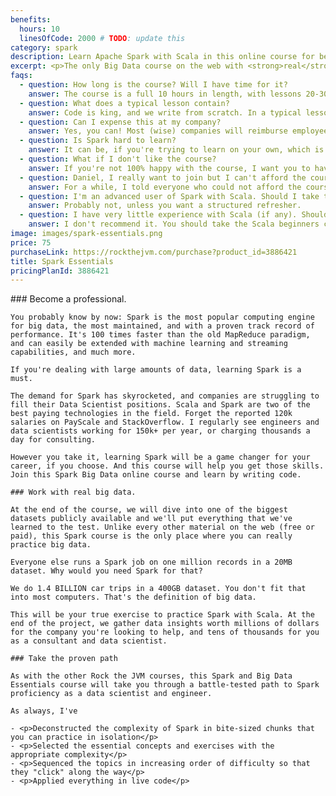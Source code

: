 ```yaml
---
benefits:
  hours: 10
  linesOfCode: 2000 # TODO: update this
category: spark
description: Learn Apache Spark with Scala in this online course for beginners. This is the only Big Data online course on the web with ACTUAL big data.
excerpt: <p>The only Big Data course on the web with <strong>real</strong> big data. Learn the most popular big data toolkit while crunching billions of records, live, in record time.</p>
faqs:
  - question: How long is the course? Will I have time for it?
    answer: The course is a full 10 hours in length, with lessons 20-30 minutes each. For a complex topic as Spark, I don't believe in 5-minute lectures as I don't believe in fill-in-the-blanks quizzes. For best effectiveness, I recommend chunks of 1 hour of learning at a time.
  - question: What does a typical lesson contain?
    answer: Code is king, and we write from scratch. In a typical lesson I'll explain some concepts in short, then I'll dive right into the code. We'll write it together, and at every topic I will give you exercises. You'll usually pause the video to try them yourself, after which I will also solve them on camera.
  - question: Can I expense this at my company?
    answer: Yes, you can! Most (wise) companies will reimburse employees taking courses like this.
  - question: Is Spark hard to learn?
    answer: It can be, if you're trying to learn on your own, which is why I've created this dedicated Spark course. The course was designed to give you a challenge so you're not bored, but not so much that you flip the table in anger. In case you struggle, we have a community willing to help, and I'm responsive for questions!
  - question: What if I don't like the course?
    answer: If you're not 100% happy with the course, I want you to have your money back. It's a risk-free investment.
  - question: Daniel, I really want to join but I can't afford the course.
    answer: For a while, I told everyone who could not afford the course to email me and I gave them discounts. But then I looked at the stats. Almost all the people who actually took the time and completed the course had paid for it in full. So I'm not offering discounts anymore. This is an investment in yourself, which will pay off 100x if you commit.
  - question: I'm an advanced user of Spark with Scala. Should I take this course?
    answer: Probably not, unless you want a structured refresher.
  - question: I have very little experience with Scala (if any). Should I take this course?
    answer: I don't recommend it. You should take the Scala beginners course (at least) first, before you learn Spark.
image: images/spark-essentials.png
price: 75
purchaseLink: https://rockthejvm.com/purchase?product_id=3886421
title: Spark Essentials
pricingPlanId: 3886421
---
```



<CourseLayout>
  <Fragment slot="goal">
    ### Become a professional.

    You probably know by now: Spark is the most popular computing engine for big data, the most maintained, and with a proven track record of performance. It's 100 times faster than the old MapReduce paradigm, and can easily be extended with machine learning and streaming capabilities, and much more.

    If you're dealing with large amounts of data, learning Spark is a must.

    The demand for Spark has skyrocketed, and companies are struggling to fill their Data Scientist positions. Scala and Spark are two of the best paying technologies in the field. Forget the reported 120k salaries on PayScale and StackOverflow. I regularly see engineers and data scientists working for 150k+ per year, or charging thousands a day for consulting.

    However you take it, learning Spark will be a game changer for your career, if you choose. And this course will help you get those skills. Join this Spark Big Data online course and learn by writing code.

    ### Work with real big data.

    At the end of the course, we will dive into one of the biggest datasets publicly available and we'll put everything that we've learned to the test. Unlike every other material on the web (free or paid), this Spark course is the only place where you can really practice big data.

    Everyone else runs a Spark job on one million records in a 20MB dataset. Why would you need Spark for that?

    We do 1.4 BILLION car trips in a 400GB dataset. You don't fit that into most computers. That's the definition of big data.

    This will be your true exercise to practice Spark with Scala. At the end of the project, we gather data insights worth millions of dollars for the company you're looking to help, and tens of thousands for you as a consultant and data scientist.

    ### Take the proven path

    As with the other Rock the JVM courses, this Spark and Big Data Essentials course will take you through a battle-tested path to Spark proficiency as a data scientist and engineer.

    As always, I've

    - <p>Deconstructed the complexity of Spark in bite-sized chunks that you can practice in isolation</p>
    - <p>Selected the essential concepts and exercises with the appropriate complexity</p>
    - <p>Sequenced the topics in increasing order of difficulty so that they "click" along the way</p>
    - <p>Applied everything in live code</p>

  </Fragment>
</CourseLayout>
